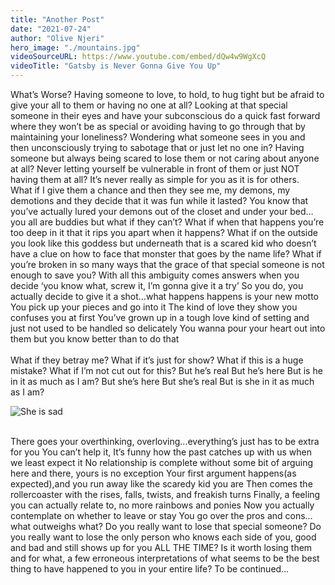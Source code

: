 ```yaml
---
title: "Another Post"
date: "2021-07-24"
author: "Olive Njeri"
hero_image: "./mountains.jpg"
videoSourceURL: https://www.youtube.com/embed/dQw4w9WgXcQ
videoTitle: "Gatsby is Never Gonna Give You Up"
---
```


What’s Worse?
Having someone to love, to hold, to hug tight but be afraid to give your all to them or having no one at all?
Looking at that special someone in their eyes and have your subconscious do a quick fast forward where they won’t be as special or avoiding having to go through that by maintaining your loneliness?
Wondering what someone sees in you and then unconsciously trying to sabotage that or just let no one in?
Having someone but always being scared to lose them or not caring about anyone at all?
Never letting yourself be vulnerable in front of them or just NOT having them at all?
It’s never really as simple for you as it is for others.
<br />
What if I give them a chance and then they see me, my demons, my demotions and they decide that it was fun while it lasted?
You know that you’ve actually lured your demons out of the closet and under your bed… you all are buddies but what if they can’t?
What if when that happens you’re too deep in it that it rips you apart when it happens?
What if on the outside you look like this goddess but underneath that is a scared kid who doesn’t have a clue on how to face that monster that goes by the name life?
What if you’re broken in so many ways that the grace of that special someone is not enough to save you?
With all this ambiguity comes answers when you decide ‘you know what, screw it, I’m gonna give it a try’
So you do, you actually decide to give it a shot…what happens happens is your new motto
You pick up your pieces and go into it
The kind of love they show you confuses you at first
You’ve grown up in a tough love kind of setting and just not used to be handled so delicately
You wanna pour your heart out into them but you know better than to do that
<br />
<br />
What if they betray me?
What if it’s just for show?
What if this is a huge mistake?
What if I’m not cut out for this?
But he’s real
But he’s here
But is he in it as much as I am?
But she’s here
But she’s real
But is she in it as much as I am?
<br />


![She is sad](https://cdn.pixabay.com/photo/2016/11/14/05/29/girl-1822702_960_720.jpg)
 
<br />
There goes your overthinking, overloving…everything’s just has to be extra for you
You can’t help it,
It’s funny how the past catches up with us when we least expect it
No relationship is complete without some bit of arguing here and there, yours is no exception
Your first argument happens(as expected),and you run away like the scaredy kid you are
Then comes the rollercoaster with the rises, falls, twists, and freakish turns
Finally, a feeling you can actually relate to, no more rainbows and ponies
Now you actually contemplate on whether to leave or stay
You go over the pros and cons… what outweighs what?
Do you really want to lose that special someone?
Do you really want to lose the only person who knows each side of you, good and bad and still shows up for you ALL THE TIME?
Is it worth losing them and for what, a few erroneous interpretations of what seems to be the best thing to have happened to you in your entire life?
To be continued…
<br />
